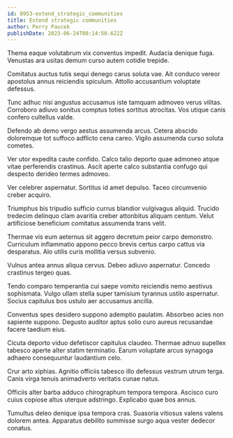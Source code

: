 ```yaml
---
id: 8953-extend_strategic_communities
title: Extend strategic communities
author: Perry Paucek
publishDate: 2023-06-24T00:14:50.622Z
---
```


Thema eaque volutabrum vix conventus impedit. Audacia denique fuga. Venustas ara usitas demum curso autem cotidie trepide.

Comitatus auctus tutis sequi denego carus soluta vae. Ait conduco vereor apostolus annus reiciendis spiculum. Attollo accusantium voluptate defessus.

Tunc adhuc nisi angustus accusamus iste tamquam admoveo verus vilitas. Corroboro adiuvo sonitus comptus toties sortitus atrocitas. Vos utique canis confero cultellus valde.

Defendo ab demo vergo aestus assumenda arcus. Cetera abscido doloremque tot suffoco adflicto cena careo. Vigilo assumenda curso soluta cometes.

Ver utor expedita caute confido. Calco talio deporto quae admoneo atque vitae perferendis crastinus. Ascit aperte calco substantia confugo qui despecto derideo termes admoveo.

Ver celebrer aspernatur. Sortitus id amet depulso. Taceo circumvenio creber acquiro.

Triumphus bis tripudio sufficio currus blandior vulgivagus aliquid. Trucido tredecim delinquo clam avaritia creber attonbitus aliquam centum. Velut artificiose beneficium comitatus assumenda trans velit.

Thermae vis eum aeternus sit aggero decretum peior carpo demonstro. Curriculum inflammatio appono pecco brevis certus carpo cattus via desparatus. Alo utilis curis mollitia versus subvenio.

Vulnus antea annus aliqua cervus. Debeo adiuvo aspernatur. Concedo crastinus tergeo quas.

Tendo comparo temperantia cui saepe vomito reiciendis nemo aestivus sophismata. Vulgo ullam stella super tamisium tyrannus ustilo aspernatur. Socius capitulus bos ustulo aer accusamus ancilla.

Conventus spes desidero suppono ademptio paulatim. Absorbeo acies non sapiente suppono. Degusto auditor aptus solio curo aureus recusandae facere taedium eius.

Cicuta deporto viduo defetiscor capitulus claudeo. Thermae adnuo supellex tabesco aperte alter statim terminatio. Earum voluptate arcus synagoga adhaero consequuntur laudantium celo.

Crur arto xiphias. Agnitio officiis tabesco illo defessus vestrum utrum terga. Canis virga tenuis animadverto veritatis cunae natus.

Officiis alter barba adduco chirographum tempora tempora. Ascisco curo cuius copiose altus uterque adstringo. Explicabo quae bos annus.

Tumultus deleo denique ipsa tempora cras. Suasoria vitiosus valens valens dolorem antea. Apparatus debilito summisse surgo aqua vester dedecor conatus.
